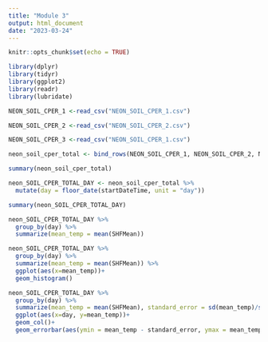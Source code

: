 ```yaml
---
title: "Module 3"
output: html_document
date: "2023-03-24"
---
```


```r
knitr::opts_chunk$set(echo = TRUE)
```

```r

library(dplyr)
library(tidyr)
library(ggplot2)
library(readr) 
library(lubridate)

```

```r

NEON_SOIL_CPER_1 <-read_csv("NEON_SOIL_CPER_1.csv")

NEON_SOIL_CPER_2 <-read_csv("NEON_SOIL_CPER_2.csv")

NEON_SOIL_CPER_3 <-read_csv("NEON_SOIL_CPER_1.csv")

```

```r

neon_soil_cper_total <- bind_rows(NEON_SOIL_CPER_1, NEON_SOIL_CPER_2, NEON_SOIL_CPER_3)

summary(neon_soil_cper_total)

```

```r

neon_SOIL_CPER_TOTAL_DAY <- neon_soil_cper_total %>%
  mutate(day = floor_date(startDateTime, unit = "day"))

summary(neon_SOIL_CPER_TOTAL_DAY)

```

```r

neon_SOIL_CPER_TOTAL_DAY %>% 
  group_by(day) %>% 
  summarize(mean_temp = mean(SHFMean)) 

```

```r
neon_SOIL_CPER_TOTAL_DAY %>% 
  group_by(day) %>% 
  summarize(mean_temp = mean(SHFMean)) %>% 
  ggplot(aes(x=mean_temp))+
  geom_histogram()

```


```r

neon_SOIL_CPER_TOTAL_DAY %>% 
  group_by(day) %>% 
  summarize(mean_temp = mean(SHFMean), standard_error = sd(mean_temp)/sqrt(n())) %>% 
  ggplot(aes(x=day, y=mean_temp))+
  geom_col()+
  geom_errorbar(aes(ymin = mean_temp - standard_error, ymax = mean_temp + standard_error), width = .8)


```
